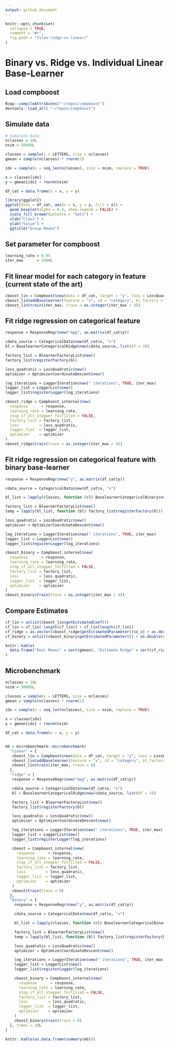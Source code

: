 ```yaml
---
output: github_document
---
```


<!-- README.md is generated from README.Rmd. Please edit that file -->

```r
knitr::opts_chunk$set(
  collapse = TRUE,
  comment = "#>",
  fig.path = "files-ridge-vs-linear/"
)
```

# Binary vs. Ridge vs. Individual Linear Base-Learner

## Load compboost

```r
Rcpp::compileAttributes("~/repos/compboost")
devtools::load_all( "~/repos/compboost")
```

## Simulate data

```r
# Simulate Data:
nclasses = 10L
nsim = 50000L

classes = sample(x = LETTERS, size = nclasses)
gmean = sample(nclasses) * rnorm(1)

idx = sample(x = seq_len(nclasses), size = nsim, replace = TRUE)

x = classes[idx]
y = gmean[idx] + rnorm(nsim)

df_cat = data.frame(x = x, y = y)

library(ggplot2)
ggplot(data = df_cat, aes(x = x, y = y, fill = x)) +
  geom_boxplot(alpha = 0.4, show.legend = FALSE) +
  scale_fill_brewer(palette = "Set1") +
  xlab("Class") +
  ylab("Value") +
  ggtitle("Group Means")
```

## Set parameter for compboost

```r
learning_rate = 0.05
iter_max      = 2000L
```

## Fit linear model for each category in feature (current state of the art)

```r
cboost_lin = Compboost$new(data = df_cat, target = "y", loss = LossQuadratic$new())
cboost_lin$addBaselearner(feature = "x", id = "category", bl_factory = BaselearnerPolynomial, intercept = FALSE)
cboost_lin$train(iter_max, trace = as.integer(iter_max / 4))
```


## Fit ridge regression on categorical feature

```r
response = ResponseRegr$new("mpg", as.matrix(df_cat$y))

cdata_source = CategoricalData$new(df_cat$x, "x")
bl = BaselearnerCategoricalRidge$new(cdata_source, list(df = 3))

factory_list = BlearnerFactoryList$new()
factory_list$registerFactory(bl)

loss_quadratic = LossQuadratic$new()
optimizer = OptimizerCoordinateDescent$new()

log_iterations = LoggerIteration$new(" iterations", TRUE, iter_max)
logger_list = LoggerList$new()
logger_list$registerLogger(log_iterations)

cboost_ridge = Compboost_internal$new(
  response      = response,
  learning_rate = learning_rate,
  stop_if_all_stopper_fulfilled = FALSE,
  factory_list = factory_list,
  loss         = loss_quadratic,
  logger_list  = logger_list,
  optimizer    = optimizer
)
cboost_ridge$train(trace = as.integer(iter_max / 4))
```

## Fit ridge regression on categorical feature with binary base-learner

```r
response = ResponseRegr$new("y", as.matrix(df_cat$y))

cdata_source = CategoricalData$new(df_cat$x, "x")

bl_list = lapply(classes, function (cl) BaselearnerCategoricalBinary$new(cdata_source, cl))

factory_list = BlearnerFactoryList$new()
temp = lapply(bl_list, function (bl) factory_list$registerFactory(bl))

loss_quadratic = LossQuadratic$new()
optimizer = OptimizerCoordinateDescent$new()

log_iterations = LoggerIteration$new(" iterations", TRUE, iter_max)
logger_list = LoggerList$new()
logger_list$registerLogger(log_iterations)

cboost_binary = Compboost_internal$new(
  response      = response,
  learning_rate = learning_rate,
  stop_if_all_stopper_fulfilled = FALSE,
  factory_list = factory_list,
  loss         = loss_quadratic,
  logger_list  = logger_list,
  optimizer    = optimizer
)
cboost_binary$train(trace = as.integer(iter_max / 4))
```

## Compare Estimates

```r
cf_lin = unlist(cboost_lin$getEstimatedCoef())
cf_lin = cf_lin[-length(cf_lin)] + cf_lin[length(cf_lin)]
cf_ridge = as.vector(cboost_ridge$getEstimatedParameter()$x_x) + as.double(cboost_ridge$getOffset())
cf_binary = unlist(cboost_binary$getEstimatedParameter()) + as.double(cboost_binary$getOffset())

knitr::kable(
  data.frame("Real Means" = sort(gmean), "Estimate Ridge" = sort(cf_ridge), "Estimate Binary" = sort(cf_binary), "Estimate Linear (Binary)" = sort(cf_lin))
)
```

## Microbenchmark


```r
nclasses = 20L
nsim = 50000L

classes = sample(x = LETTERS, size = nclasses)
gmean = sample(nclasses) * rnorm(1)

idx = sample(x = seq_len(nclasses), size = nsim, replace = TRUE)

x = classes[idx]
y = gmean[idx] + rnorm(nsim)

df_cat = data.frame(x = x, y = y)


mb = microbenchmark::microbenchmark(
  "linear" = {
   cboost_lin = Compboost$new(data = df_cat, target = "y", loss = LossQuadratic$new())
   cboost_lin$addBaselearner(feature = "x", id = "category", bl_factory = BaselearnerPolynomial, intercept = FALSE)
   cboost_lin$train(iter_max, trace = 0)
  },
  "ridge" = {
   response = ResponseRegr$new("mpg", as.matrix(df_cat$y))

   cdata_source = CategoricalData$new(df_cat$x, "x")
   bl = BaselearnerCategoricalRidge$new(cdata_source, list(df = 3))

   factory_list = BlearnerFactoryList$new()
   factory_list$registerFactory(bl)

   loss_quadratic = LossQuadratic$new()
   optimizer = OptimizerCoordinateDescent$new()

   log_iterations = LoggerIteration$new(" iterations", TRUE, iter_max)
   logger_list = LoggerList$new()
   logger_list$registerLogger(log_iterations)

   cboost = Compboost_internal$new(
     response      = response,
     learning_rate = learning_rate,
     stop_if_all_stopper_fulfilled = FALSE,
     factory_list = factory_list,
     loss         = loss_quadratic,
     logger_list  = logger_list,
     optimizer    = optimizer
   )
   cboost$train(trace = 0)
  },
  "binary" = {
    response = ResponseRegr$new("y", as.matrix(df_cat$y))

    cdata_source = CategoricalData$new(df_cat$x, "x")

    bl_list = lapply(classes, function (cl) BaselearnerCategoricalBinary$new(cdata_source, cl))

    factory_list = BlearnerFactoryList$new()
    temp = lapply(bl_list, function (bl) factory_list$registerFactory(bl))

    loss_quadratic = LossQuadratic$new()
    optimizer = OptimizerCoordinateDescent$new()

    log_iterations = LoggerIteration$new(" iterations", TRUE, iter_max)
    logger_list = LoggerList$new()
    logger_list$registerLogger(log_iterations)

    cboost_binary = Compboost_internal$new(
      response      = response,
      learning_rate = learning_rate,
      stop_if_all_stopper_fulfilled = FALSE,
      factory_list = factory_list,
      loss         = loss_quadratic,
      logger_list  = logger_list,
      optimizer    = optimizer
    )
    cboost_binary$train(trace = 0)
  }, times = 20L
)
```

```r
knitr::kable(as.data.frame(summary(mb)))
```



